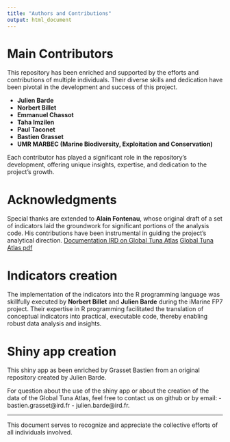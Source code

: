 ```yaml
---
title: "Authors and Contributions"
output: html_document
---
```


# Main Contributors

This repository has been enriched and supported by the efforts and contributions of multiple individuals. Their diverse skills and dedication have been pivotal in the development and success of this project.


- **Julien Barde**
- **Norbert Billet**
- **Emmanuel Chassot**
- **Taha Imzilen**
- **Paul Taconet**
- **Bastien Grasset**
- **UMR MARBEC (Marine Biodiversity, Exploitation and Conservation)**
  
Each contributor has played a significant role in the repository's development, offering unique insights, expertise, and dedication to the project's growth.

# Acknowledgments

Special thanks are extended to **Alain Fontenau**, whose original draft of a set of indicators laid the groundwork for significant portions of the analysis code. His contributions have been instrumental in guiding the project's analytical direction.
[Documentation IRD on Global Tuna Atlas](https://www.documentation.ird.fr/hor/fdi:010012425)
[Global Tuna Atlas pdf](https://horizon.documentation.ird.fr/exl-doc/pleins_textes/divers11-03/010012425.pdf)

# Indicators creation

The implementation of the indicators into the R programming language was skillfully executed by **Norbert Billet** and **Julien Barde** during the iMarine FP7 project. Their expertise in R programming facilitated the translation of conceptual indicators into practical, executable code, thereby enabling robust data analysis and insights.

# Shiny app creation

This shiny app as been enriched by Grasset Bastien from an original repository created by Julien Barde.

For question about the use of the shiny app or about the creation of the data of the Global Tuna Atlas, feel free to contact us on github or by email: 
- bastien.grasset@ird.fr 
- julien.barde@ird.fr. 

---

This document serves to recognize and appreciate the collective efforts of all individuals involved.
